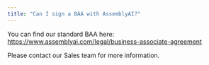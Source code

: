 ```yaml
---
title: "Can I sign a BAA with AssemblyAI?"
---
```


You can find our standard BAA here: https://www.assemblyai.com/legal/business-associate-agreement

Please contact our Sales team for more information.
